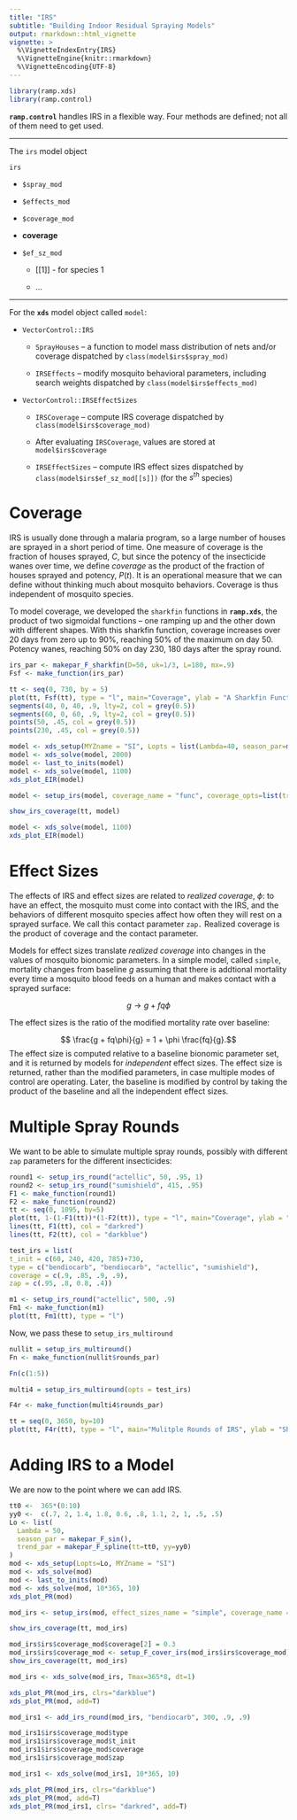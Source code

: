 ```yaml
---
title: "IRS"
subtitle: "Building Indoor Residual Spraying Models"
output: rmarkdown::html_vignette
vignette: >
  %\VignetteIndexEntry{IRS}
  %\VignetteEngine{knitr::rmarkdown}
  %\VignetteEncoding{UTF-8}
---
```


```r
library(ramp.xds)
library(ramp.control)
```


**`ramp.control`** handles IRS in a flexible way. 
Four methods are defined; not all of them need to get used. 

***

The `irs` model object

`irs` 

+ `$spray_mod` 

+ `$effects_mod` 

+ `$coverage_mod` 

+ **coverage** 

+ `$ef_sz_mod` 

    - [[1]] - for species 1 
    
    - ... 

*** 

For the **`xds`** model object called `model`: 

+ `VectorControl::IRS` 

    - `SprayHouses` -- a function to model mass distribution of nets and/or coverage dispatched by `class(model$irs$spray_mod)`
    
    - `IRSEffects` -- modify mosquito behavioral parameters, including search weights dispatched by `class(model$irs$effects_mod)`
    
+ `VectorControl::IRSEffectSizes` 

    - `IRSCoverage` -- compute IRS coverage dispatched by `class(model$irs$coverage_mod)`
    
    - After evaluating `IRSCoverage`, values are stored at `model$irs$coverage` 
    
    - `IRSEffectSizes` -- compute IRS effect sizes dispatched by `class(model$irs$ef_sz_mod[[s]])` (for the $s^{th}$ species)

# Coverage

IRS is usually done through a malaria program, so a large number of houses are sprayed in a short period of time. One measure of coverage is the fraction of houses sprayed, $C$, but since the potency of the insecticide wanes over time, we define *coverage* as the product of the fraction of houses sprayed and potency, $P(t)$. It is an operational measure that we can define without thinking much about mosquito behaviors. Coverage is thus independent of mosquito species.  

To model coverage, we developed the `sharkfin` functions in **`ramp.xds`**, the product of two sigmoidal functions -- one ramping up and the other down with different shapes. With this sharkfin function, coverage increases over 20 days from zero up to 90%, reaching 50% of the maximum on day 50. Potency wanes, reaching 50% on day 230, 180 days after the spray round. 

```r
irs_par <- makepar_F_sharkfin(D=50, uk=1/3, L=180, mx=.9)
Fsf <- make_function(irs_par) 
```

```r
tt <- seq(0, 730, by = 5)
plot(tt, Fsf(tt), type = "l", main="Coverage", ylab = "A Sharkfin Function", xlab = "Time")
segments(40, 0, 40, .9, lty=2, col = grey(0.5))
segments(60, 0, 60, .9, lty=2, col = grey(0.5))
points(50, .45, col = grey(0.5))
points(230, .45, col = grey(0.5))
```

```r
model <- xds_setup(MYZname = "SI", Lopts = list(Lambda=40, season_par=makepar_F_sin()))
model <- xds_solve(model, 2000)
model <- last_to_inits(model)
model <- xds_solve(model, 1100)
xds_plot_EIR(model)
```

```r
model <- setup_irs(model, coverage_name = "func", coverage_opts=list(trend_par = irs_par, mx=1), effect_sizes_name = "simple")
```


```r
show_irs_coverage(tt, model)
```

```r
model <- xds_solve(model, 1100)
xds_plot_EIR(model)
```

# Effect Sizes 

The effects of IRS and effect sizes are related to *realized coverage*, $\phi$: to have an effect, the mosquito must come into contact with the IRS, and the behaviors of different mosquito species affect how often they will rest on a sprayed surface. We call this contact parameter `zap.` Realized coverage is the product of coverage and the contact parameter. 

Models for effect sizes translate *realized coverage* into changes in the values of mosquito bionomic parameters. In a simple model, called `simple`, mortality changes from baseline $g$ assuming that there is addtional mortality every time a mosquito blood feeds on a human and makes contact with a sprayed surface:

$$ g \rightarrow g + f q \phi$$

The effect sizes is the ratio of the modified mortality rate over baseline: 

$$ \frac{g + fq\phi}{g} = 1 + \phi \frac{fq}{g}.$$ 
The effect size is computed relative to a baseline bionomic parameter set, and it is returned by models for *independent* effect sizes. The effect size is returned, rather than the modified parameters, in case multiple modes of control are operating.  Later, the baseline is modified by control by taking the product of the baseline and all the independent effect sizes. 



# Multiple Spray Rounds 

We want to be able to simulate multiple spray rounds, possibly with different `zap` parameters for the different insecticides:



```r
round1 <- setup_irs_round("actellic", 50, .95, 1)
round2 <- setup_irs_round("sumishield", 415, .95)
F1 <- make_function(round1)
F2 <- make_function(round2)
tt <- seq(0, 1095, by=5) 
plot(tt, 1-(1-F1(tt))*(1-F2(tt)), type = "l", main="Coverage", ylab = "A Sharkfin Function", xlab = "Time")
lines(tt, F1(tt), col = "darkred")
lines(tt, F2(tt), col = "darkblue")
```


```r
test_irs = list(
t_init = c(60, 240, 420, 785)+730,
type = c("bendiocarb", "bendiocarb", "actellic", "sumishield"),
coverage = c(.9, .85, .9, .9),
zap = c(.95, .8, 0.8, .4))
```

```r
m1 <- setup_irs_round("actellic", 500, .9)
Fm1 <- make_function(m1)
plot(tt, Fm1(tt), type = "l")
```



Now, we pass these to `setup_irs_multiround` 

```r
nullit = setup_irs_multiround()
Fn <- make_function(nullit$rounds_par)

Fn(c(1:5))
```

```r
multi4 = setup_irs_multiround(opts = test_irs)
```


```r
F4r <- make_function(multi4$rounds_par)
```


```r
tt = seq(0, 3650, by=10)
plot(tt, F4r(tt), type = "l", main="Mulitple Rounds of IRS", ylab = "Sharkfins", xlab = "Time")
```

# Adding IRS to a Model

We are now to the point where we can add IRS. 

```r
tt0 <-  365*(0:10)
yy0 <-  c(.7, 2, 1.4, 1.8, 0.6, .8, 1.1, 2, 1, .5, .5)
Lo <- list(
  Lambda = 50,
  season_par = makepar_F_sin(),
  trend_par = makepar_F_spline(tt=tt0, yy=yy0) 
)
mod <- xds_setup(Lopts=Lo, MYZname = "SI")
mod <- xds_solve(mod)
mod <- last_to_inits(mod) 
mod <- xds_solve(mod, 10*365, 10)
xds_plot_PR(mod)
```

```r
mod_irs <- setup_irs(mod, effect_sizes_name = "simple", coverage_name = "multiround", coverage_opts = test_irs)
```

```r
show_irs_coverage(tt, mod_irs)
```
```r
mod_irs$irs$coverage_mod$coverage[2] = 0.3
mod_irs$irs$coverage_mod <- setup_F_cover_irs(mod_irs$irs$coverage_mod)
show_irs_coverage(tt, mod_irs)
```

```r
mod_irs <- xds_solve(mod_irs, Tmax=365*8, dt=1)
```


```r
xds_plot_PR(mod_irs, clrs="darkblue")
xds_plot_PR(mod, add=T)
```

```r
mod_irs1 <- add_irs_round(mod_irs, "bendiocarb", 300, .9, .9)
```


```r
mod_irs1$irs$coverage_mod$type
mod_irs1$irs$coverage_mod$t_init
mod_irs1$irs$coverage_mod$coverage
mod_irs1$irs$coverage_mod$zap
```

```r
mod_irs1 <- xds_solve(mod_irs1, 10*365, 10)
```

```r
xds_plot_PR(mod_irs, clrs="darkblue")
xds_plot_PR(mod, add=T)
xds_plot_PR(mod_irs1, clrs= "darkred", add=T)
```
